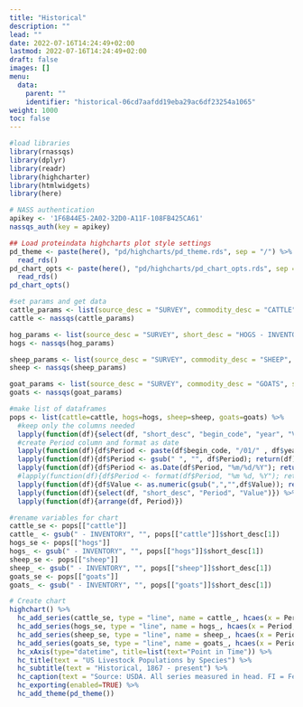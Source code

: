 ```yaml
---
title: "Historical"
description: ""
lead: ""
date: 2022-07-16T14:24:49+02:00
lastmod: 2022-07-16T14:24:49+02:00
draft: false
images: []
menu:
  data:
    parent: ""
    identifier: "historical-06cd7aafdd19eba29ac6df23254a1065"
weight: 1000
toc: false
---
```


```r
#load libraries
library(rnassqs)
library(dplyr)
library(readr)
library(highcharter)
library(htmlwidgets)
library(here)

# NASS authentication
apikey <- '1F6B44E5-2A02-32D0-A11F-108FB425CA61'
nassqs_auth(key = apikey)

## Load proteindata highcharts plot style settings
pd_theme <- paste(here(), "pd/highcharts/pd_theme.rds", sep = "/") %>%
  read_rds()
pd_chart_opts <- paste(here(), "pd/highcharts/pd_chart_opts.rds", sep = "/") %>%
  read_rds()
pd_chart_opts()

```


```r

#set params and get data
cattle_params <- list(source_desc = "SURVEY", commodity_desc = "CATTLE", short_desc = "CATTLE, INCL CALVES - INVENTORY", year__GE = 1867,  agg_level_desc = "NATIONAL")
cattle <- nassqs(cattle_params)

hog_params <- list(source_desc = "SURVEY", short_desc = "HOGS - INVENTORY", year__GE = 1867,  agg_level_desc = "NATIONAL")
hogs <- nassqs(hog_params)

sheep_params <- list(source_desc = "SURVEY", commodity_desc = "SHEEP", short_desc = "SHEEP, INCL LAMBS - INVENTORY", year__GE = 1867,  agg_level_desc = "NATIONAL")
sheep <- nassqs(sheep_params)

goat_params <- list(source_desc = "SURVEY", commodity_desc = "GOATS", short_desc = "GOATS - INVENTORY", year__GE = 1867,  agg_level_desc = "NATIONAL")
goats <- nassqs(goat_params)

#make list of dataframes
pops <- list(cattle=cattle, hogs=hogs, sheep=sheep, goats=goats) %>%
  #keep only the columns needed
  lapply(function(df){select(df, "short_desc", "begin_code", "year", "Value")}) %>%
  #create Period column and format as date
  lapply(function(df){df$Period <- paste(df$begin_code, "/01/" , df$year); return(df)}) %>%
  lapply(function(df){df$Period <- gsub(" ", "", df$Period); return(df)}) %>%
  lapply(function(df){df$Period <- as.Date(df$Period, "%m/%d/%Y"); return(df)}) %>%
  #lapply(function(df){df$Period <- format(df$Period, "%m %d, %Y"); return(df)}) %>% 
  lapply(function(df){df$Value <- as.numeric(gsub(",","",df$Value)); return(df)}) %>%
  lapply(function(df){select(df, "short_desc", "Period", "Value")}) %>%
  lapply(function(df){arrange(df, Period)})

```

```r
#rename variables for chart
cattle_se <- pops[["cattle"]]
cattle_ <- gsub(" - INVENTORY", "", pops[["cattle"]]$short_desc[1])
hogs_se <- pops[["hogs"]]
hogs_ <- gsub(" - INVENTORY", "", pops[["hogs"]]$short_desc[1])
sheep_se <- pops[["sheep"]]
sheep_ <- gsub(" - INVENTORY", "", pops[["sheep"]]$short_desc[1])
goats_se <- pops[["goats"]]
goats_ <- gsub(" - INVENTORY", "", pops[["goats"]]$short_desc[1])

# Create chart
highchart() %>%
  hc_add_series(cattle_se, type = "line", name = cattle_, hcaes(x = Period, y = Value)) %>%
  hc_add_series(hogs_se, type = "line", name = hogs_, hcaes(x = Period, y = Value)) %>%
  hc_add_series(sheep_se, type = "line", name = sheep_, hcaes(x = Period, y = Value)) %>%
  hc_add_series(goats_se, type = "line", name = goats_, hcaes(x = Period, y = Value)) %>%
  hc_xAxis(type="datetime", title=list(text="Point in Time")) %>%
  hc_title(text = "US Livestock Populations by Species") %>%
  hc_subtitle(text = "Historical, 1867 - present") %>%
  hc_caption(text = "Source: USDA. All series measured in head. FI = Federally inspected, GE = Greater than or equal to. This product uses the NASS API but is not endorsed or certified by NASS.") %>%
  hc_exporting(enabled=TRUE) %>%
  hc_add_theme(pd_theme())

```




